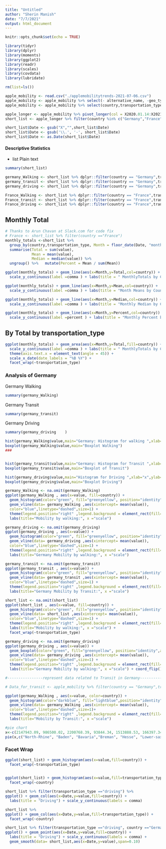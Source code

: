 ```yaml
---
title: "Untitled"
author: "Sherin Manish"
date: "7/7/2021"
output: html_document
---
```


```r
knitr::opts_chunk$set(echo = TRUE)
```


```r
library(tidyr)
library(dplyr)
library(moments)
library(ggplot2)
library(readr)
library(scales)
library(covdata)
library(lubridate)

```
```r
rm(list=ls())

apple_mobility <- read.csv("./applemobilitytrends-2021-07-06.csv")
apple_mobility <- apple_mobility %>% select(- alternative_name, -geo_type, -region,-sub.region)
apple_mobility <- apple_mobility %>% select(country,transportation_type,X2020.01.14:X2021.07.06)
```
```r
apple_longer <- apple_mobility %>% pivot_longer(col = X2020.01.14:X2021.07.06,names_to ="Date")
short_list <- apple_longer %>% filter(country %in% c("Germany","France")) %>% na.omit()
```
```r
short_list$Date <- gsub("X","",short_list$Date)
short_list$Date <- gsub('\\.', '-', short_list$Date)
short_list$Date <- as.Date(short_list$Date)

```


#### Descriptive Statistics
* list
Plain text

```r
summary(short_list)
```



```r
germany_Walking <- short_list %>% dplyr::filter(country == "Germany",transportation_type == "walking")  
germany_transit <- short_list %>% dplyr::filter(country == "Germany",transportation_type == "transit") 
germany_driving <- short_list %>% dplyr::filter(country == "Germany",transportation_type == "driving")

```

```r
France_Walking <- short_list %>% dplyr::filter(country == "France",transportation_type == "walking")  
France_transit <- short_list %>% dplyr::filter(country == "France",transportation_type == "transit") 
France_driving <- short_list %>% dplyr::filter(country == "France",transportation_type == "driving")

```

## Monthly Total

```r
# Thanks to Arun Chavan at Slack.com for code fix
# France <- short_list %>% filter(country =="France")
monthly_totals <-short_list %>%
  group_by(country,transportation_type, Month = floor_date(Date, "month")) %>%
  summarise(Total = sum(value),
            Mean = mean(value),
            Median = median(value)) %>% 
  ungroup() %>%   mutate(Percent = Mean / sum(Mean))
```

```r
ggplot(monthly_totals) + geom_line(aes(x=Month,y=Total,col=country)) +
  scale_y_continuous(label =comma ) + labs(title = " MonthlyTotals by Country")

ggplot(monthly_totals) + geom_line(aes(x=Month,y=Mean,col=country)) +
  scale_y_continuous(label =comma ) + labs(title = "Month Means by Country")

ggplot(monthly_totals) + geom_line(aes(x=Month,y=Median,col=country)) +
  scale_y_continuous(label =comma ) + labs(title = "Monthly Median by Country")

ggplot(monthly_totals) + geom_line(aes(x=Month,y=Percent,col=country)) +
  scale_y_continuous(label =percent ) + labs(title = "Monthly Percent by Country")
```

## By Total by transportation_type

```r
ggplot(monthly_totals) + geom_area(aes(x=Month,y=Total,fill=country)) +
  scale_y_continuous(label =comma ) + labs(title = " MonthlyTotals by Country") +
  theme(axis.text.x = element_text(angle = 45)) + 
  scale_x_date(date_labels = "%B %Y") +
  facet_wrap(~transportation_type)
``` 


### Analysis of Germany
Germany Walking

```r
summary(germany_Walking)
```

Germany Transit

```r
summary(germany_transit)
```

Germany Driving

```r
summary(germany_driving    )
```


```r
hist(germany_Walking$value,main="Germany: Histogram for walking ",xlab="x",ylab="Frequency",col=5)
boxplot(germany_Walking$value,main="Boxplot Walking")
###


hist(germany_transit$value,main="Germany: Histogram for Transit ",xlab="x",ylab="Frequency",col=5)
boxplot(germany_transit$value,main="Boxplot of Transit")

hist(germany_driving$value,main="Histogram for Driving ",xlab="x",ylab="Frequency",col=5)
boxplot(germany_driving$value,main="Boxplot Driving")

```

```r

germany_Walking <- na.omit(germany_Walking)
ggplot(germany_Walking , aes(x=value, fill=country)) + 
  geom_histogram(color="green", fill="greenyellow", position="identity",alpha=0.5) +
  geom_vline(data= germany_Walking ,aes(xintercept= mean(value)), 
  color="blue",linetype="dashed",size=1) +
  theme(legend.position="right" ,legend.background = element_rect(fill="lightblue",size=0.5, linetype="solid"))+
  labs(title="Mobility by walking:", x ="scale")

```

```r

germany_driving <- na.omit(germany_driving)
ggplot(germany_driving , aes(x=value)) + 
  geom_histogram(color="green", fill="greenyellow", position="identity",alpha=0.5) +
  geom_vline(data= germany_driving ,aes(xintercept= mean(value)), 
  color="blue",linetype="dashed",size=1) +
  theme(legend.position="right" ,legend.background = element_rect(fill="lightblue",size=0.5, linetype="solid"))+
  labs(title="Germany Mobility by walking:", x ="scale")

```

```r

germany_transit <- na.omit(germany_transit)
ggplot(germany_transit , aes(x=value)) + 
  geom_histogram(color="green", fill="greenyellow", position="identity",alpha=0.5) +
  geom_vline(data= germany_transit ,aes(xintercept= mean(value)), 
  color="blue",linetype="dashed",size=1) +
  theme(legend.position="right" ,legend.background = element_rect(fill="lightblue",size=0.5, linetype="solid"))+
  labs(title="Germany Mobility by Transit:", x ="scale")

```



```r

short_list <- na.omit(short_list)
ggplot(short_list , aes(x=value, fill=country)) + 
  geom_histogram(color="green", fill="greenyellow", position="identity",alpha=0.5) +
  geom_vline(data= short_list ,aes(xintercept= mean(value)), 
  color="blue",linetype="dashed",size=1) +
  theme(legend.position="right" ,legend.background = element_rect(fill="lightblue",size=0.5, linetype="solid"))+
  labs(title="Mobility by walking:", x ="scale") +
  facet_wrap(~transportation_type)

```

```r

germany_driving <- na.omit(germany_driving)
ggplot(germany_driving , aes(x=value)) + 
  geom_boxplot(color="green", fill="greenyellow", position="identity",alpha=0.5) +
  geom_vline(data= germany_driving ,aes(xintercept= mean(value)), 
  color="blue",linetype="dashed",size=1) +
  theme(legend.position="right" ,legend.background = element_rect(fill="lightblue",size=0.5, linetype="solid"))+
  labs(title="Germany Mobility by walking:", x ="scale") + coord_flip()

```


```r
#----------------represent data related to Transit in Germany------------------------------------

# Data_for_transit <- apple_mobility %>% filter(country == "Germany",transportation_type == "transit")

ggplot(germany_Walking , aes(x=value, color=country)) + 
  geom_histogram(color="darkblue", fill="lightblue",position="identity",alpha=0.5) +
  geom_vline(data= germany_Walking ,aes(xintercept= mean(value)), 
  color="blue",linetype="dashed",size=1)+
  theme(legend.position="right" ,legend.background = element_rect(fill="lightblue", size=0.5, linetype="solid"))+
  labs(title="Mobility by Transit:", x ="scale")
```

```r

#pie chart 
x<-c(2147943.09, 986500.02, 2200768.39, 93844.34, 1513888.53, 166397.34,  913954.98)
pie(x,c("North-Rhine", "Baden", "Bavaria","Breman", "Hesse", "Lower-saxony", "saxony"),col=c(1,2,3,4,5,6,7))

```

### Facet Wrap

```r
ggplot(short_list) + geom_histogram(aes(x=value,fill=country)) +
  facet_wrap(~transportation_type) 
  

ggplot(short_list) + geom_histogram(aes(x=value,fill=transportation_type)) +
  facet_wrap(~country)
```

```r
short_list %>% filter(transportation_type =="driving") %>%
ggplot() + geom_col(aes(x=Date,y=value,fill=country)) +
  labs(title = "Driving") + scale_y_continuous(labels = comma)

short_list %>%
ggplot() + geom_col(aes(x=Date,y=value,fill=transportation_type)) + 
  facet_wrap(~country)
```


```r
short_list %>% filter(transportation_type =="driving", country =="Germany") %>%
ggplot() + geom_point(aes(x=Date,y=value,fill=country)) +
  labs(title = "Driving") + scale_y_continuous(labels = comma) +
  geom_smooth(data= short_list,aes(x=Date,y=value),span=0.10)
```
